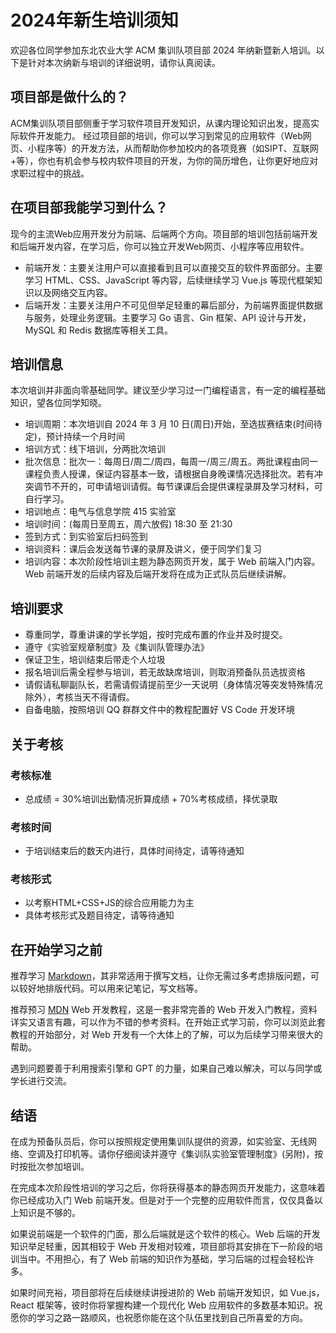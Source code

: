 # 2024年新生培训须知

欢迎各位同学参加东北农业大学 ACM 集训队项目部 2024 年纳新暨新人培训。以下是针对本次纳新与培训的详细说明，请你认真阅读。

## 项目部是做什么的？
ACM集训队项目部侧重于学习软件项目开发知识，从课内理论知识出发，提高实际软件开发能力。
经过项目部的培训，你可以学习到常见的应用软件（Web网页、小程序等）的开发方法，从而帮助你参加校内的各项竞赛（如SIPT、互联网+等），你也有机会参与校内软件项目的开发，为你的简历增色，让你更好地应对求职过程中的挑战。

## 在项目部我能学习到什么？
现今的主流Web应用开发分为前端、后端两个方向。项目部的培训包括前端开发和后端开发内容，在学习后，你可以独立开发Web网页、小程序等应用软件。
- 前端开发：主要关注用户可以直接看到且可以直接交互的软件界面部分。主要学习 HTML、CSS、JavaScript 等内容，后续继续学习 Vue.js 等现代框架知识以及网络交互内容。
- 后端开发：主要关注用户不可见但举足轻重的幕后部分，为前端界面提供数据与服务，处理业务逻辑。主要学习 Go 语言、Gin 框架、API 设计与开发，MySQL 和 Redis 数据库等相关工具。

## 培训信息
本次培训并非面向零基础同学。建议至少学习过一门编程语言，有一定的编程基础知识，望各位同学知晓。
- 培训周期：本次培训自 2024 年 3 月 10 日(周日)开始，至选拔赛结束(时间待定)，预计持续一个月时间
- 培训方式：线下培训，分两批次培训
- 批次信息：批次一：每周日/周二/周四，每周一/周三/周五。两批课程由同一课程负责人授课，保证内容基本一致，请根据自身晚课情况选择批次。若有冲突调节不开的，可申请培训请假。每节课课后会提供课程录屏及学习材料，可自行学习。
- 培训地点：电气与信息学院 415 实验室
- 培训时间：(每周日至周五，周六放假) 18:30 至 21:30
- 签到方式：到实验室后扫码签到
- 培训资料：课后会发送每节课的录屏及讲义，便于同学们复习
- 培训内容：本次阶段性培训主题为静态网页开发，属于 Web 前端入门内容。Web 前端开发的后续内容及后端开发将在成为正式队员后继续讲解。

## 培训要求
- 尊重同学，尊重讲课的学长学姐，按时完成布置的作业并及时提交。
- 遵守《实验室规章制度》及《集训队管理办法》
- 保证卫生，培训结束后带走个人垃圾
- 报名培训后需全程参与培训，若无故缺席培训，则取消预备队员选拔资格
- 请假请私聊副队长，若需请假请提前至少一天说明（身体情况等突发特殊情况除外），考核当天不得请假。
- 自备电脑，按照培训 QQ 群群文件中的教程配置好 VS Code 开发环境

## 关于考核
### 考核标准
- 总成绩 = 30%培训出勤情况折算成绩 + 70%考核成绩，择优录取
### 考核时间
- 于培训结束后的数天内进行，具体时间待定，请等待通知
### 考核形式
- 以考察HTML+CSS+JS的综合应用能力为主
- 具体考核形式及题目待定，请等待通知

## 在开始学习之前
推荐学习 [Markdown](https://markdown.com.cn/basic-syntax/)，其非常适用于撰写文档，让你无需过多考虑排版问题，可以较好地排版代码。可以用来记笔记，写文档等。

推荐预习 [MDN](https://developer.mozilla.org/zh-CN/docs/Learn) Web 开发教程，这是一套非常完善的 Web 开发入门教程，资料详实又语言有趣，可以作为不错的参考资料。在开始正式学习前，你可以浏览此套教程的开始部分，对 Web 开发有一个大体上的了解，可以为后续学习带来很大的帮助。

遇到问题要善于利用搜索引擎和 GPT 的力量，如果自己难以解决，可以与同学或学长进行交流。

## 结语
在成为预备队员后，你可以按照规定使用集训队提供的资源，如实验室、无线网络、空调及打印机等。请你仔细阅读并遵守《集训队实验室管理制度》(另附)，按时按批次参加培训。

在完成本次阶段性培训的学习之后，你将获得基本的静态网页开发能力，这意味着你已经成功入门 Web 前端开发。但是对于一个完整的应用软件而言，仅仅具备以上知识是不够的。

如果说前端是一个软件的门面，那么后端就是这个软件的核心。Web 后端的开发知识举足轻重，因其相较于 Web 开发相对较难，项目部将其安排在下一阶段的培训当中。不用担心，有了 Web 前端的知识作为基础，学习后端的过程会轻松许多。

如果时间充裕，项目部将在后续继续讲授进阶的 Web 前端开发知识，如 Vue.js，React 框架等，彼时你将掌握构建一个现代化 Web 应用软件的多数基本知识。祝愿你的学习之路一路顺风，也祝愿你能在这个队伍里找到自己所喜爱的方向。